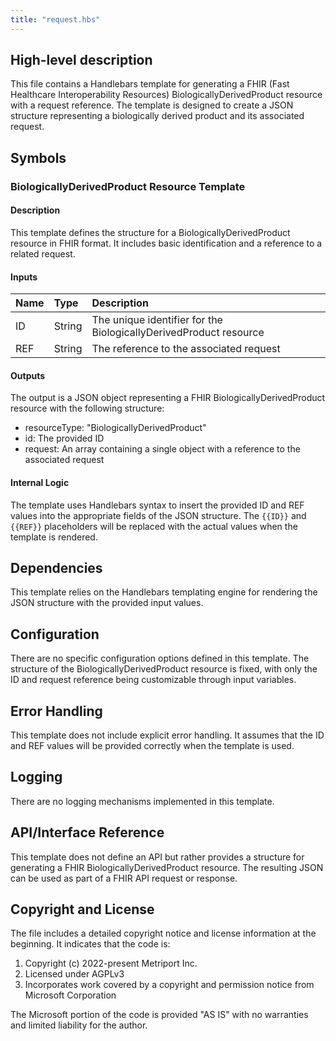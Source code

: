 ```yaml
---
title: "request.hbs"
---
```


## High-level description
This file contains a Handlebars template for generating a FHIR (Fast Healthcare Interoperability Resources) BiologicallyDerivedProduct resource with a request reference. The template is designed to create a JSON structure representing a biologically derived product and its associated request.

## Symbols

### BiologicallyDerivedProduct Resource Template
#### Description
This template defines the structure for a BiologicallyDerivedProduct resource in FHIR format. It includes basic identification and a reference to a related request.

#### Inputs
| Name | Type | Description |
|:-----|:-----|:------------|
| ID | String | The unique identifier for the BiologicallyDerivedProduct resource |
| REF | String | The reference to the associated request |

#### Outputs
The output is a JSON object representing a FHIR BiologicallyDerivedProduct resource with the following structure:
- resourceType: "BiologicallyDerivedProduct"
- id: The provided ID
- request: An array containing a single object with a reference to the associated request

#### Internal Logic
The template uses Handlebars syntax to insert the provided ID and REF values into the appropriate fields of the JSON structure. The `{{ID}}` and `{{REF}}` placeholders will be replaced with the actual values when the template is rendered.

## Dependencies
This template relies on the Handlebars templating engine for rendering the JSON structure with the provided input values.

## Configuration
There are no specific configuration options defined in this template. The structure of the BiologicallyDerivedProduct resource is fixed, with only the ID and request reference being customizable through input variables.

## Error Handling
This template does not include explicit error handling. It assumes that the ID and REF values will be provided correctly when the template is used.

## Logging
There are no logging mechanisms implemented in this template.

## API/Interface Reference
This template does not define an API but rather provides a structure for generating a FHIR BiologicallyDerivedProduct resource. The resulting JSON can be used as part of a FHIR API request or response.

## Copyright and License
The file includes a detailed copyright notice and license information at the beginning. It indicates that the code is:
1. Copyright (c) 2022-present Metriport Inc.
2. Licensed under AGPLv3
3. Incorporates work covered by a copyright and permission notice from Microsoft Corporation

The Microsoft portion of the code is provided "AS IS" with no warranties and limited liability for the author.